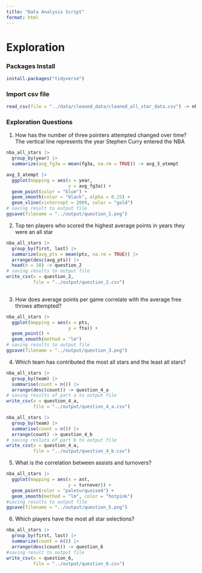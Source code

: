 ```yaml
---
title: "Data Analysis Script"
format: html
---
```


# Exploration

### Packages Install

```r
install.packages("tidyverse")
```

### Import csv file

```r
read_csv(file = "../data/cleaned_data/cleaned_all_star_data.csv") -> nba_all_stars
```

### Exploration Questions

1.  How has the number of three pointers attempted changed over time? The vertical line represents the year Stephen Curry entered the NBA

```r
nba_all_stars |>
  group_by(year) |>
  summarize(avg_fg3a = mean(fg3a, na.rm = TRUE)) -> avg_3_atempt

avg_3_atempt |>
  ggplot(mapping = aes(x = year,
                       y = avg_fg3a)) +
  geom_point(color = "blue") +
  geom_smooth(color = "black", alpha = 0.25) +
  geom_vline(xintercept = 2009, color = "gold")
# saving result to output file
ggsave(filename = "../output/question_1.png")
```

2.  Top ten players who scored the highest average points in years they were an all star

```r
nba_all_stars |>
  group_by(first, last) |>
  summarize(avg_pts = mean(pts, na.rm = TRUE)) |>
  arrange(desc(avg_pts)) |>
  head(n = 10) -> question_2
# saving results to output file
write_csv(x = question_2,
          file = "../output/question_2.csv")
  
```

3.  How does average points per game correlate with the average free throws attempted?

```r
nba_all_stars |>
  ggplot(mapping = aes(x = pts,
                       y = fta)) +
  geom_point() + 
  geom_smooth(method = "lm")
# saving results to output file
ggsave(filename = "../output/question_3.png")
```

4.  Which team has contributed the most all stars and the least all stars?

```r
nba_all_stars |>
  group_by(team) |>
  summarise(count = n()) |>
  arrange(desc(count)) -> question_4_a
# saving results of part a to output file
write_csv(x = question_4_a,
          file = "../output/question_4_a.csv")

nba_all_stars |>
  group_by(team) |>
  summarise(count = n()) |>
  arrange(count) -> question_4_b
# saving resluts of part b to output file
write_csv(x = question_4_a,
          file = "../output/question_4_b.csv")
```

5.  What is the correlation between assists and turnovers?

```r
nba_all_stars |>
  ggplot(mapping = aes(x = ast,
                       y = turnover)) +
  geom_point(color = "paleturquoise4") +
  geom_smooth(method = "lm", color = "hotpink")
#saving results to output file
ggsave(filename = "../output/question_5.png")
```

6.  Which players have the most all star selections?

```r
nba_all_stars |>
  group_by(first, last) |>
  summarize(count = n()) |>
  arrange(desc(count)) -> question_6
#saving result to output file
write_csv(x = question_6,
          file = "../output/question_6.csv")
  

```
